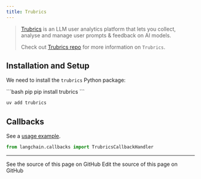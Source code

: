 ```yaml
---
title: Trubrics
---
```


>[Trubrics](https://trubrics.com) is an LLM user analytics platform that lets you collect, analyse and manage user
prompts & feedback on AI models.
>
>Check out [Trubrics repo](https://github.com/trubrics/trubrics-sdk) for more information on `Trubrics`.

## Installation and Setup

We need to install the  `trubrics` Python package:

<CodeGroup>
```bash pip
pip install trubrics
```

```bash uv
uv add trubrics
```
</CodeGroup>


## Callbacks

See a [usage example](/oss/python/integrations/callbacks/trubrics).

```python
from langchain.callbacks import TrubricsCallbackHandler
```

---

<CardGroup cols={2}>
  <Card title="View Source" icon="eye" href="https://github.com/langchain-ai/docs/blob/main/src/oss/python/integrations/providers/trubrics.mdx">
    See the source of this page on GitHub
  </Card>
  <Card title="Edit Source" icon="pen-to-square" href="https://github.com/langchain-ai/docs/edit/main/src/oss/python/integrations/providers/trubrics.mdx">
    Edit the source of this page on GitHub
  </Card>
</CardGroup>
